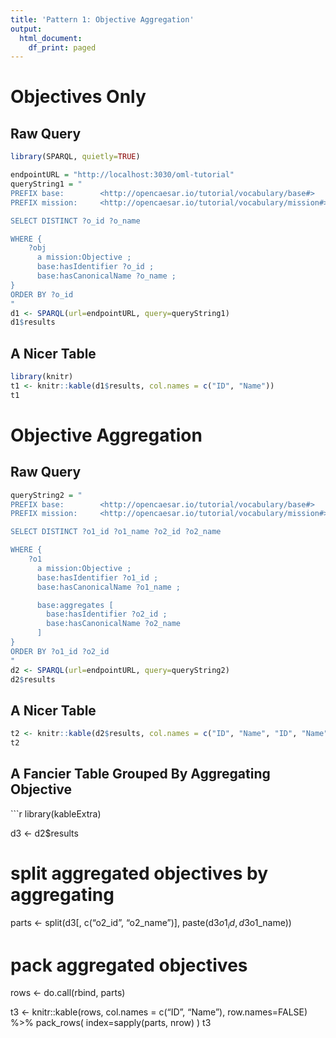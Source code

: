 ```yaml
---
title: 'Pattern 1: Objective Aggregation'
output:
  html_document:
    df_print: paged
---
```


# Objectives Only

## Raw Query

```r
library(SPARQL, quietly=TRUE)

endpointURL = "http://localhost:3030/oml-tutorial"
queryString1 = "
PREFIX base:        <http://opencaesar.io/tutorial/vocabulary/base#>
PREFIX mission:     <http://opencaesar.io/tutorial/vocabulary/mission#>

SELECT DISTINCT ?o_id ?o_name

WHERE {
	?obj 
      a mission:Objective ;
      base:hasIdentifier ?o_id ;
      base:hasCanonicalName ?o_name ;
}
ORDER BY ?o_id
"
d1 <- SPARQL(url=endpointURL, query=queryString1)
d1$results
```

## A Nicer Table

```r
library(knitr)
t1 <- knitr::kable(d1$results, col.names = c("ID", "Name"))
t1
```



# Objective Aggregation

## Raw Query

```r
queryString2 = "
PREFIX base:        <http://opencaesar.io/tutorial/vocabulary/base#>
PREFIX mission:     <http://opencaesar.io/tutorial/vocabulary/mission#>

SELECT DISTINCT ?o1_id ?o1_name ?o2_id ?o2_name

WHERE {
	?o1
      a mission:Objective ;
      base:hasIdentifier ?o1_id ;
      base:hasCanonicalName ?o1_name ;

      base:aggregates [
        base:hasIdentifier ?o2_id ;
        base:hasCanonicalName ?o2_name
      ]
}
ORDER BY ?o1_id ?o2_id
"
d2 <- SPARQL(url=endpointURL, query=queryString2)
d2$results
```

## A Nicer Table

```r
t2 <- knitr::kable(d2$results, col.names = c("ID", "Name", "ID", "Name"))
t2
```

## A Fancier Table Grouped By Aggregating Objective

```r
library(kableExtra)

d3 <- d2$results

# split aggregated objectives by aggregating

parts <- split(d3[, c("o2_id", "o2_name")], paste(d3$o1_id, d3$o1_name))

# pack aggregated objectives

rows <- do.call(rbind, parts)

t3 <- knitr::kable(rows, col.names = c("ID", "Name"), row.names=FALSE) %>% pack_rows(
  index=sapply(parts, nrow)
)
t3


